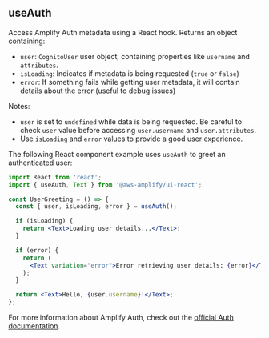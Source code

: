 ## useAuth

Access Amplify Auth metadata using a React hook. Returns an object containing:

- `user`: `CognitoUser` user object, containing properties like `username` and `attributes`.
- `isLoading`: Indicates if metadata is being requested (`true` or `false`)
- `error`: If something fails while getting user metadata, it will contain details about the error (useful to debug issues)

Notes:

- `user` is set to `undefined` while data is being requested. Be careful to check `user` value before accessing `user.username` and `user.attributes`.
- Use `isLoading` and `error` values to provide a good user experience.

The following React component example uses `useAuth` to greet an authenticated user:

```jsx
import React from 'react';
import { useAuth, Text } from '@aws-amplify/ui-react';

const UserGreeting = () => {
  const { user, isLoading, error } = useAuth();

  if (isLoading) {
    return <Text>Loading user details...</Text>;
  }

  if (error) {
    return (
      <Text variation="error">Error retrieving user details: {error}</Text>
    );
  }

  return <Text>Hello, {user.username}!</Text>;
};
```

For more information about Amplify Auth, check out the [official Auth documentation](https://docs.amplify.aws/lib/auth/getting-started/q/platform/js/).
